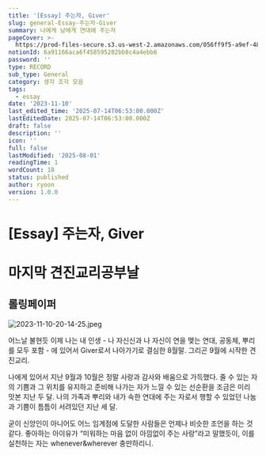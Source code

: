 ```yaml
---
title: '[Essay] 주는자, Giver'
slug: general-Essay-주는자-Giver
summary: 나에게 남에게 연대에 주는자
pageCover: >-
  https://prod-files-secure.s3.us-west-2.amazonaws.com/056ff9f5-a9ef-486f-8acb-9eef51d06a2d/12c76915-b812-427e-b1c2-506ff5393b21/2023-11-10-20-14-25.jpeg?X-Amz-Algorithm=AWS4-HMAC-SHA256&X-Amz-Content-Sha256=UNSIGNED-PAYLOAD&X-Amz-Credential=ASIAZI2LB4662MZRNC5M%2F20250801%2Fus-west-2%2Fs3%2Faws4_request&X-Amz-Date=20250801T015235Z&X-Amz-Expires=3600&X-Amz-Security-Token=IQoJb3JpZ2luX2VjELr%2F%2F%2F%2F%2F%2F%2F%2F%2F%2FwEaCXVzLXdlc3QtMiJHMEUCIAJfeofs4E2d8qckL6dUt3m4mlhxMupsoc7MfE%2F9c%2BHFAiEAw%2FW09bD2OH0t0PU5rQ7REFZJXleFqurbuM%2FHnnZXd6cqiAQI4%2F%2F%2F%2F%2F%2F%2F%2F%2F%2F%2FARAAGgw2Mzc0MjMxODM4MDUiDMLklh%2Fa%2BHyIeLGuJyrcA%2BrfSgAxXU1XhHD4hfDHIQrvWLji9xllqGnK%2BniwxQrUELaHZhSX6yBVaPaZF9mqlAMl6dNNGqeT0cdlrTzFEFti10YlAPBeiikUDIj5qbwMjO2ryxGxc77MA7MDZECpm8Tn0XCNyDLs3hGEcuAy6koxUju4DC1O4vESYadS176bzG2H27Rt2M1LtCJsIwPc3Cyd21H%2FaoXo9jXXveThXrnLo%2FA%2FJc63Vqxp9P%2BG9kHfY8CPqUI9uLoKvSDW6o3ChXmGX6llbMKhw2SIGkid%2FK5OYQZ4%2FMGu4HJdCzFPYGAF23NNmNRwhQOROqMSQr3UfY1VHRj%2FLcjHgAfpAGQPNNDqMapK%2B%2FZSTIA9r65WKHumyHdr%2ByYkpmqN59Gz8RtK7Yd2y%2FF7AGSkE%2FoGgfONfhYR6yhhya77cAyfPKGMJzBJVhrlGj30wn20t%2FEub3N5HyhWmJ%2B0H9s5ufHfDOknAVOc34mV%2BQGs7cb9hRwIFmN9VLxbc6VX%2BLeQP4AzJyLkgSdZTwBP3qvXRYP6BdTPI6m2f7uXp1ZaVOkT561YuUlJIF5KDvqLC82iYm6U689boVfGcOZLTsB%2BTtECCj3SezRDBgdWH6vmIv9IQKtiH7KHSqn86p3MEy4%2F%2BQrnMO2xsMQGOqUBujPSufrZ5CqFGrxd8itWPGeZuXnHvE28P9KrmJOZvy%2BD4kvYX%2FphJuWB6MdWyduhE9ZZVsqgj2PDAETOzGDLYCC2ZTiOdvwwSm%2FAzUTPwhSVI4eOsghT7eoMLgx4lq0hcn%2B9LVPbS5IbjcViPgx137cqYI8%2BXs6%2FvwvlGPRAMc%2BE3q0P%2BZfFcpN07ZVlNl2mQAQaeHhEitpEG%2BKFy%2BC3xt%2Bac%2BOE&X-Amz-Signature=b47da386003de5f58a2e3976923e409e86dea4e4be5ceddc7cfb3ddf396e30d0&X-Amz-SignedHeaders=host&x-amz-checksum-mode=ENABLED&x-id=GetObject
notionId: 6a91166aca6f458595282bb8c4a4ebb6
password: ''
type: RECORD
sub_type: General
category: 생각 조각 모음
tags:
  - essay
date: '2023-11-10'
last_edited_time: '2025-07-14T06:53:00.000Z'
lastEditedDate: 2025-07-14T06:53:00.000Z
draft: false
description: ''
icon: ''
full: false
lastModified: '2025-08-01'
readingTime: 1
wordCount: 18
status: published
author: ryoon
version: 1.0.0
---
```

# [Essay] 주는자, Giver


# 마지막 견진교리공부날


## 롤링페이퍼


![2023-11-10-20-14-25.jpeg](https://prod-files-secure.s3.us-west-2.amazonaws.com/056ff9f5-a9ef-486f-8acb-9eef51d06a2d/88e6b68d-70d2-4f42-81ab-4f5fb492ecf3/2023-11-10-20-14-25.jpeg?X-Amz-Algorithm=AWS4-HMAC-SHA256&X-Amz-Content-Sha256=UNSIGNED-PAYLOAD&X-Amz-Credential=ASIAZI2LB466UOJBGTGX%2F20250801%2Fus-west-2%2Fs3%2Faws4_request&X-Amz-Date=20250801T015401Z&X-Amz-Expires=3600&X-Amz-Security-Token=IQoJb3JpZ2luX2VjELr%2F%2F%2F%2F%2F%2F%2F%2F%2F%2FwEaCXVzLXdlc3QtMiJGMEQCICl1XF3DxBW1HcS9brk0iw7C28bFba1%2BxNjC3YToMqcVAiBvdoU9hPDQc7UpEwuwp9sP50dpCKsalpPdaaX8GxV01yqIBAjj%2F%2F%2F%2F%2F%2F%2F%2F%2F%2F8BEAAaDDYzNzQyMzE4MzgwNSIMmT9OSQS9AqRz7QYOKtwDpnhaObejMtB53IYOVyHGxZiLJsfaRUtAO6fgCGiLVDIZFGdLghsGYXXziwtRHZ07xb028S2KUxY8fcsO8myvCTeyYna5VaYdCM1Uj9H44BdWuBUxsnnm8I5OrvGEMhdooO1i2%2B%2BK%2BdIOjaMkHDIIf8%2FCEZzXe12t2t2nEN%2BbKfosPmSFmDyJuI2lJVg6S9h2HTVQ1PzXpckGNQrB9nPFbrFwp%2B0eKbINcBteSmga6b0YlcRhx5OtxCgCZChc51ScyabpXw6OxEmTr2DPo62%2BW0R%2FIrN055obCEpE5%2BZ5C5kJPOGI5XSNLVVVER%2FxaLCvNkg%2BC0nXVOs5DtH9qaVc7NrKri7usV1yaEpBRTOILbr5F8VMsabQMW8173jRXvydONIfyjZOF4FO8jO0ccxMoR56bnIZuoKh9MRkagVghDwu1XxcJEKFbu8lkueVron76Td2LWEClU3Y29Wj5NhGSZJfiK7%2FFdRoLnsxNyLqaoRMSWsJMJP7cnA23%2FNx%2Fzm1u6cN%2B9ynaRE1MfEmNSq%2Fiky6SONB9bBD8xVSC%2BynVqTStAashig4PBOgQiMmHC%2B6xE%2F5ZJMVCRBTQSbhhF713wcUe54f6%2FMmXF4lB%2F0WdiM5MRP231q0yZfr7lsw7LGwxAY6pgHw89Wnhi%2FSpTP%2FmkJVnTN7Uf18WIHZvj2N5trpfrHqgMNq5%2FRgKBsU4%2F0td%2F4nyhqjWWnVTtfgxCPxL%2BsNTl4dkqMGWbhKHZBiVAdLwOvKqjkQqQZGGAusFovPD4CI4KHnMJHVfSHVizOvlQjvC%2F5S5KX57KZjF8RmMOb2FnL9qlyh2%2FVRb4UdUoeWSvNnxbPL1pDmwf84itggfVSScNeGmaVUUNsR&X-Amz-Signature=0723023c248e73b7ff7fc01e7a213706681cb5e7726aa042b536ffaaf2996fe2&X-Amz-SignedHeaders=host&x-amz-checksum-mode=ENABLED&x-id=GetObject)


 어느날 불현듯 이제 나는 내 인생 - 나 자신신과 나 자신이 연을 맺는 연대, 공동체, 뿌리를 모두 포함 - 에 있어서 Giver로서 나아가기로 결심한 8월말. 그리곤 9월에 시작한 견진교리. 


나에게 있어서 지난 9월과 10월은 정말 사랑과 감사와 배움으로 가득했다. 줄 수 있는 자의 기쁨과 그 위치를 유지하고 준비해 나가는 자가 느낄 수 있는 선순환을 조금은 미리 맛본 지난 두 달. 나의 가족과 뿌리와 내가 속한 연대에 주는 자로서 행할 수 있었던 나눔과 기쁨이 틈틈이 서려있던 지난 세 달. 


굳이 신앙인이 아니어도 어느 임계점에 도달한 사람들은 언제나 비슷한 조언을 하는 것 같다. 좋아하는 아이유가 “미워하는 마음 없이 아낌없이 주는 사랑”라고 말했듯이, 이를 실천하는 자는 whenever&wherever 충만하리니.

